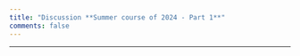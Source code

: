 ```yaml
---
title: "Discussion **Summer course of 2024 - Part 1**"
comments: false    
---
```


___

<script src="https://giscus.app/client.js"
        data-repo="henriquecastror/EF202401_summer"
        data-repo-id="R_kgDOLLXkyw"
        data-mapping="number"
        data-term="2"
        data-reactions-enabled="1"
        data-emit-metadata="0"
        data-input-position="bottom"
        data-theme="light"
        data-lang="en"
        crossorigin="anonymous"
        async>
</script>
